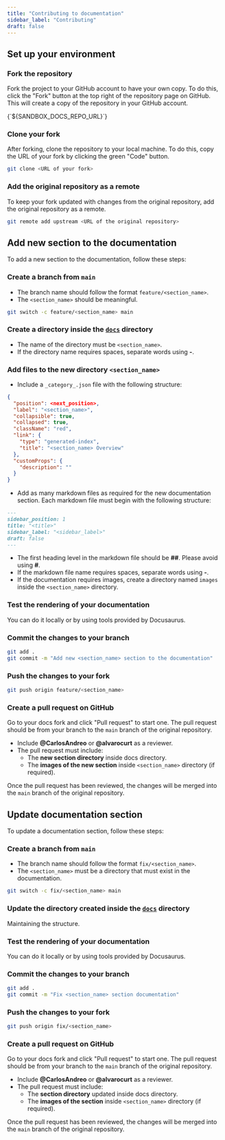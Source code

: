 ```yaml
---
title: "Contributing to documentation"
sidebar_label: "Contributing"
draft: false
---
```



## Set up your environment

### Fork the repository

Fork the project to your GitHub account to have your own copy. To do this, click the "Fork" button at the top right of the repository page on GitHub. This will create a copy of the repository in your GitHub account.

<CodeBlock>
  {`${SANDBOX_DOCS_REPO_URL}`}
</CodeBlock>

### Clone your fork

After forking, clone the repository to your local machine. To do this, copy the URL of your fork by clicking the green "Code" button.

```bash
git clone <URL of your fork>
```

### Add the original repository as a remote

To keep your fork updated with changes from the original repository, add the original repository as a remote.

```bash
git remote add upstream <URL of the original repository>
```

## Add new section to the documentation

To add a new section to the documentation, follow these steps:

### Create a branch from `main`

- The branch name should follow the format `feature/<section_name>`.
- The `<section_name>` should be meaningful.

```bash
git switch -c feature/<section_name> main
```

### Create a directory inside the [`docs`](./docs/) directory

- The name of the directory must be `<section_name>`.
- If the directory name requires spaces, separate words using **-**.

### Add files to the new directory `<section_name>`

- Include a `_category_.json` file with the following structure:

```json title="<section_name>/_category_.json"
{
  "position": <next_position>,
  "label": "<section_name>",
  "collapsible": true,
  "collapsed": true,
  "className": "red",
  "link": {
    "type": "generated-index",
    "title": "<section_name> Overview"
  },
  "customProps": {
    "description": ""
  }
}
```

- Add as many markdown files as required for the new documentation section. Each markdown file must begin with the following structure:

```markdown title="<section_name>/<file_name>.mdx"
---
sidebar_position: 1
title: "<title>"
sidebar_label: "<sidebar_label>"
draft: false
---
```

- The first heading level in the markdown file should be **##**. Please avoid using **#**.
- If the markdown file name requires spaces, separate words using **-**.
- If the documentation requires images, create a directory named `images` inside the `<section_name>` directory.

### Test the rendering of your documentation

You can do it locally or by using <Link to={DOCUSAURUS_PLAYGROUND}>tools</Link> provided by Docusaurus.

### Commit the changes to your branch

```bash
git add .
git commit -m "Add new <section_name> section to the documentation"
```

### Push the changes to your fork

```bash
git push origin feature/<section_name>
```

### Create a pull request on GitHub

Go to your docs fork and click "Pull request" to start one. The pull request should be from your branch to the `main` branch of the original repository.

- Include **@CarlosAndreo** or **@alvarocurt** as a reviewer.
- The pull request must include:
  - The **new section directory** inside docs directory.
  - The **images of the new section** inside `<section_name>` directory (if required).

Once the pull request has been reviewed, the changes will be merged into the `main` branch of the original repository.

## Update documentation section

To update a documentation section, follow these steps:

### Create a branch from `main`

- The branch name should follow the format `fix/<section_name>`.
- The `<section_name>` must be a directory that must exist in the documentation.

```bash
git switch -c fix/<section_name> main
```

### Update the directory created inside the [`docs`](./docs/) directory

Maintaining the structure.

### Test the rendering of your documentation

You can do it locally or by using <Link to={DOCUSAURUS_PLAYGROUND}>tools</Link> provided by Docusaurus.

### Commit the changes to your branch

```bash
git add .
git commit -m "Fix <section_name> section documentation"
```

### Push the changes to your fork

```bash
git push origin fix/<section_name>
```

### Create a pull request on GitHub

Go to your docs fork and click "Pull request" to start one. The pull request should be from your branch to the `main` branch of the original repository.

- Include **@CarlosAndreo** or **@alvarocurt** as a reviewer.
- The pull request must include:
  - The **section directory** updated inside docs directory.
  - The **images of the section** inside `<section_name>` directory (if required).

Once the pull request has been reviewed, the changes will be merged into the `main` branch of the original repository.
